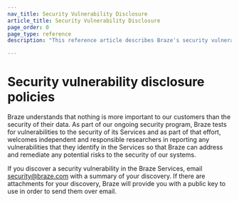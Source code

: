 ```yaml
---
nav_title: Security Vulnerability Disclosure
article_title: Security Vulnerability Disclosure
page_order: 0
page_type: reference
description: "This reference article describes Braze's security vulnerability disclosure policies."

---
```


<!--
Warning! Don't make any changes to this document without approval from the legal department.
-->

# Security vulnerability disclosure policies

Braze understands that nothing is more important to our customers than the security of their data. As part of our ongoing security program, Braze tests for vulnerabilities to the security of its Services and as part of that effort, welcomes independent and responsible researchers in reporting any vulnerabilities that they identify in the Services so that Braze can address and remediate any potential risks to the security of our systems.

If you discover a security vulnerability in the Braze Services, email security@braze.com with a summary of your discovery. If there are attachments for your discovery, Braze will provide you with a public key to use in order to send them over email.

